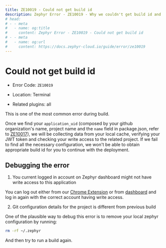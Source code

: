 ```yaml
---
title: ZE10019 - Could not get build id
description: Zephyr Error - ZE10019 - Why we couldn't get build id and the potential workaround
# head: 
# - - meta
#   - name: og:title
#     content: Zephyr Error - ZE10019 - Could not get build id
# - - meta
#   - name: og:url 
#     content: https://docs.zephyr-cloud.io/guide/error/ze10019
---
```



# Could not get build id
- Error Code: `ZE10019`

- Location: Terminal

- Related plugins: all

This is one of the most common error during build. 

Once we find your `application_uid` (composed by your github organization's name, project name and the `name` field in package.json, refer to [ZE10017](/guide/error/ze10017)), we will be collecting data from your local cache, verifying your JWT token and checking your write access to the related project. If we fail to find all the necessary configuration, we won't be able to obtain appropriate build id for you to continue with the deployment. 


## Debugging the error

1. You current logged in account on Zephyr dashboard might not have write access to this application

You can log out either from our [Chrome Extension](https://chromewebstore.google.com/detail/zephyr-mission-control/liflhldchhinbaeplljlplhnbkdidedn) or from [dashboard](https://app.zephyr-cloud.io) and log in again with the correct account having write access. 


2. Git configuration details for the project is different from previous build

One of the plausible way to debug this error is to remove your local zephyr configuration by running: 


```sh
rm -rf ~/.zephyr 
```
And then try to run a build again. 




